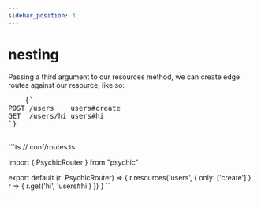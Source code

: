 ```yaml
---
sidebar_position: 3
---
```



# nesting

Passing a third argument to our resources method, we can create edge routes against our resource, like so:

<RightSidebarItem>
  <pre style={{ backgroundColor: "transparent" }}>
    {`
POST /users    users#create
GET  /users/hi users#hi
`}
  </pre>
</RightSidebarItem>
```ts // conf/routes.ts

import { PsychicRouter } from "psychic"

export default (r: PsychicRouter) => {
  r.resources('users', { only: ['create'] }, r => {
    r.get('hi', 'users#hi')
  })
}
``

`
